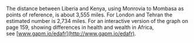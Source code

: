 The distance between Liberia and Kenya, using Monrovia to Mombasa as points of reference, is about 3,555 miles. For London and Tehran the estimated number is 2,734 miles. For an interactive version of the graph on page 159, showing differences in health and wealth in Africa, see [www.gapm.io/edafr](http://www.gapm.io/edafr).